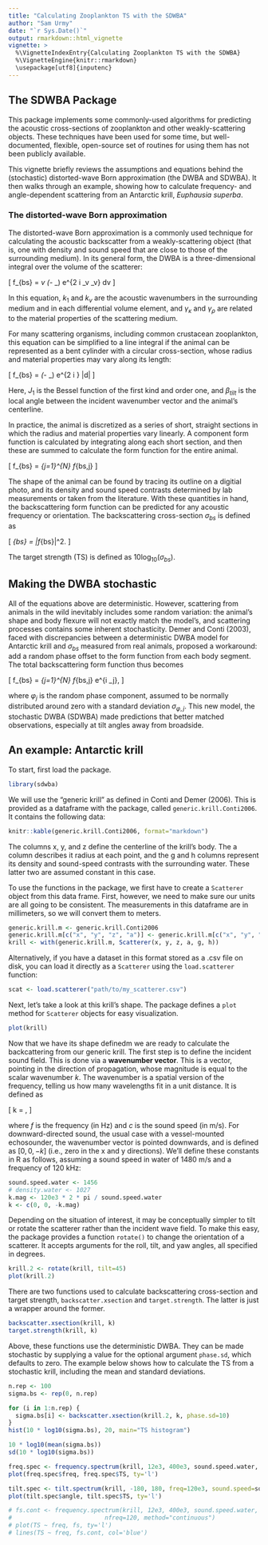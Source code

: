 ```yaml
---
title: "Calculating Zooplankton TS with the SDWBA"
author: "Sam Urmy"
date: "`r Sys.Date()`"
output: rmarkdown::html_vignette
vignette: >
  %\VignetteIndexEntry{Calculating Zooplankton TS with the SDWBA}
  %\VignetteEngine{knitr::rmarkdown}
  \usepackage[utf8]{inputenc}
---
```

## The SDWBA Package

This package implements some commonly-used algorithms for predicting the acoustic cross-sections of zooplankton and other weakly-scattering objects.  These techniques have been used for some time, but well-documented, flexible, open-source set of routines for using them has not been publicly available.

This vignette briefly reviews the assumptions and equations behind the (stochastic) distorted-wave Born approximation (the DWBA and SDWBA).  It then walks through an example, showing how to calculate frequency- and angle-dependent scattering from an Antarctic krill, *Euphausia superba*.

### The distorted-wave Born approximation

The distorted-wave Born approximation is a commonly used technique for calculating the acoustic backscatter from a weakly-scattering object (that is, one with density and sound speed that are close to those of the surrounding medium).  In its general form, the DWBA is a three-dimensional integral over the volume of the scatterer:

\[
f_{bs} = \frac{k_1^2}{4 \pi}\int \int \int_v (\gamma_\kappa - \gamma_\rho) e^{2 i \vec{k}_v \cdot \vec{r}_v} dv
\]

In this equation, $k_1$ and $k_v$ are the acoustic wavenumbers in the surrounding medium and in each differential volume element,  and $\gamma_\kappa$ and $\gamma_\rho$ are related to the material properties of the scattering medium.

For many scattering organisms, including common crustacean zooplankton, this equation can be simplified to a line integral if the animal can be represented as a bent cylinder with a circular cross-section, whose radius and material properties may vary along its length:

\[
f_{bs} = \frac{k_1^2}{4 \pi} \int_\vec{r} (\gamma_\kappa - \gamma_\rho) e^{2 i \vec{k} \cdot \vec{r}} 
\frac{J_1(2 k_2 a \cos \beta_{tilt})}{\cos \beta_{tilt}} |d\vec{r}|
\]

Here, $J_1$ is the Bessel function of the first kind and order one, and $\beta_{tilt}$ is the local angle between the incident wavenumber vector and the animal's centerline.

In practice, the animal is discretized as a series of short, straight sections in which the radius and material properties vary linearly.  A component form function is calculated by integrating along each short section, and then these are summed to calculate the form function for the entire animal.

\[
f_{bs} = \sum_{j=1}^{N} f_{bs,j}
\]

The shape of the animal can be found by tracing its outline on a digitial photo, and its density and sound speed contrasts determined by lab measurements or taken from the literature.  With these quantities in hand, the backscattering form function can be predicted for any acoustic frequency or orientation.  The backscattering cross-section $\sigma_{bs}$ is defined as

\[
\sigma_{bs} = |f_{bs}|^2.
\]

The target strength (TS) is defined as $10 \log_10(\sigma_{bs})$.

## Making the DWBA stochastic

All of the equations above are deterministic.  However, scattering from animals in the wild inevitably includes some random variation: the animal's shape and body flexure will not exactly match the model's, and scattering processes contains some inherent stochasticity.  Demer and Conti (2003), faced with discrepancies between a deterministic DWBA model for Antarctic krill and $\sigma_{bs}$ measured from real animals, proposed a workaround: add a random phase offset to the form function from each body segment.  The total backscattering form function thus becomes

\[
f_{bs} = \sum_{j=1}^{N} f_{bs,j} e^{i \varphi_j},
\]

where $\varphi_j$ is the random phase component, assumed to be normally distributed around zero with a standard deviation $\sigma_{\varphi,j}$.  This new model, the stochastic DWBA (SDWBA) made predictions that better matched observations, especially at tilt angles away from broadside.


## An example: Antarctic krill

To start, first load the package.
```r
library(sdwba)
```

We will use the "generic krill" as defined in Conti and Demer (2006).  This is provided as a dataframe with the package, called `generic.krill.Conti2006`.  It contains the following data:

```r
knitr::kable(generic.krill.Conti2006, format="markdown")
```

The columns x, y, and z define the centerline of the krill's body.  The a column describes it radius at each point, and the g and h columns represent its density and sound-speed contrasts with the surrounding water.  These latter two are assumed constant in this case.

To use the functions in the package, we first have to create a `Scatterer` object from this data frame. First, however, we need to make sure our units are all going to be consistent.  The measurements in this dataframe are in millimeters, so we will convert them to meters.

```r
generic.krill.m <- generic.krill.Conti2006
generic.krill.m[c("x", "y", "z", "a")] <- generic.krill.m[c("x", "y", "z", "a")] * 1e-3
krill <- with(generic.krill.m, Scatterer(x, y, z, a, g, h))
```

Alternatively, if you have a dataset in this format stored as a .csv file on disk, you can load it directly as a `Scatterer` using the `load.scatterer` function:

```r
scat <- load.scatterer("path/to/my_scatterer.csv")
```

Next, let's take a look at this krill's shape.  The package defines a `plot` method for `Scatterer` objects for easy visualization.

```r
plot(krill)
```

Now that we have its shape definedm we are ready to calculate the backcattering from our generic krill.  The first step is to define the incident sound field.  This is done via a **wavenumber vector**.  This is a vector, pointing in the direction of propagation, whose magnitude is equal to the scalar wavenumber $k$.  The wavenumber is a spatial version of the frequency, telling us how many wavelengths fit in a unit distance.  It is defined as

\[
k = \frac{2 \pi f}{c},
\]

where $f$ is the frequency (in Hz) and $c$ is the sound speed (in m/s).  For downward-directed sound, the usual case with a vessel-mounted echosounder, the wavenumber vector is pointed downwards, and is defined as $[0, 0, -k]$ (i.e., zero in the x and y directions). We'll define these constants in R as follows, assuming a sound speed in water of 1480 m/s and a frequency of 120 kHz:

```r
sound.speed.water <- 1456
# density.water <- 1027
k.mag <- 120e3 * 2 * pi / sound.speed.water
k <- c(0, 0, -k.mag)
```

Depending on the situation of interest, it may be conceptually simpler to tilt or rotate the scatterer rather than the incident wave field.  To make this easy, the package provides a function `rotate()` to change the orientation of a scatterer.  It accepts arguments for the roll, tilt, and yaw angles, all specified in degrees.

```r
krill.2 <- rotate(krill, tilt=45)
plot(krill.2)
```

There are two functions used to calculate backscattering cross-section and target strength, `backscatter.xsection` and `target.strength`.  The latter is just a wrapper around the former.

```r
backscatter.xsection(krill, k)
target.strength(krill, k)
```

Above, these functions use the deterministic DWBA.  They can be made stochastic by supplying a value for the optional argument `phase.sd`, which defaults to zero.  The example below shows how to calculate the TS from a stochastic krill, including the mean and standard deviations.

```r
n.rep <- 100
sigma.bs <- rep(0, n.rep)

for (i in 1:n.rep) {
  sigma.bs[i] <- backscatter.xsection(krill.2, k, phase.sd=10)
}
hist(10 * log10(sigma.bs), 20, main="TS histogram")

10 * log10(mean(sigma.bs))
sd(10 * log10(sigma.bs))
```



```r
freq.spec <- frequency.spectrum(krill, 12e3, 400e3, sound.speed.water, nfreq=120)
plot(freq.spec$freq, freq.spec$TS, ty='l')

tilt.spec <- tilt.spectrum(krill, -180, 180, freq=120e3, sound.speed=sound.speed.water, nangle=180)
plot(tilt.spec$angle, tilt.spec$TS, ty='l')
```

```r
# fs.cont <- frequency.spectrum(krill, 12e3, 400e3, sound.speed.water,
#                          nfreq=120, method="continuous")
# plot(TS ~ freq, fs, ty='l')
# lines(TS ~ freq, fs.cont, col='blue')
```
